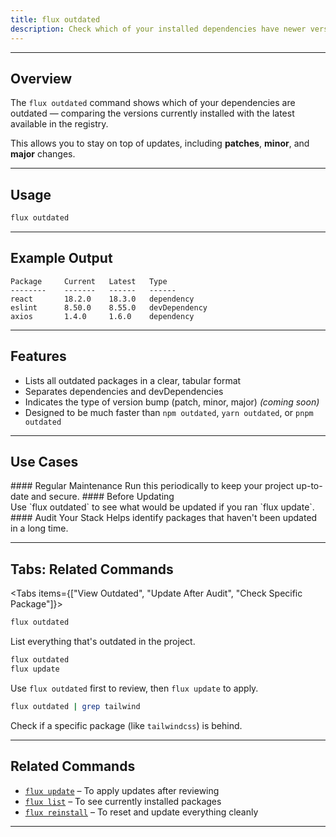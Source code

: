 ```yaml
---
title: flux outdated
description: Check which of your installed dependencies have newer versions available using Flux.
---
```



---

## Overview

The `flux outdated` command shows which of your dependencies are outdated — comparing the versions currently installed with the latest available in the registry.

This allows you to stay on top of updates, including **patches**, **minor**, and **major** changes.

---

## Usage

```bash title="Terminal"
flux outdated
```

---

## Example Output

```text title="Terminal"
Package     Current   Latest   Type
--------    -------   ------   ------
react       18.2.0    18.3.0   dependency
eslint      8.50.0    8.55.0   devDependency
axios       1.4.0     1.6.0    dependency
```

---

## Features

-   Lists all outdated packages in a clear, tabular format
-   Separates dependencies and devDependencies
-   Indicates the type of version bump (patch, minor, major) _(coming soon)_
-   Designed to be much faster than `npm outdated`, `yarn outdated`, or `pnpm outdated`

---

## Use Cases

<Steps>
  <Step>
  #### Regular Maintenance  
  Run this periodically to keep your project up-to-date and secure.
  </Step>

<Step>
    #### Before Updating <br />
    Use `flux outdated` to see what would be updated if you ran `flux update`.
</Step>

  <Step>
  #### Audit Your Stack  
  Helps identify packages that haven't been updated in a long time.
  </Step>
</Steps>

---

## Tabs: Related Commands

<Tabs items={["View Outdated", "Update After Audit", "Check Specific Package"]}> <Tab>

```bash title="Terminal"
flux outdated
```

List everything that's outdated in the project.

</Tab>
<Tab>

```bash title="Terminal"
flux outdated
flux update
```

Use `flux outdated` first to review, then `flux update` to apply.

</Tab>
<Tab>

```bash title="Terminal"
flux outdated | grep tailwind
```

Check if a specific package (like `tailwindcss`) is behind.

</Tab>
</Tabs>

---

## Related Commands

-   [`flux update`](/docs/cli/update) – To apply updates after reviewing
-   [`flux list`](/docs/cli/list) – To see currently installed packages
-   [`flux reinstall`](/docs/cli/reinstall) – To reset and update everything cleanly

---
